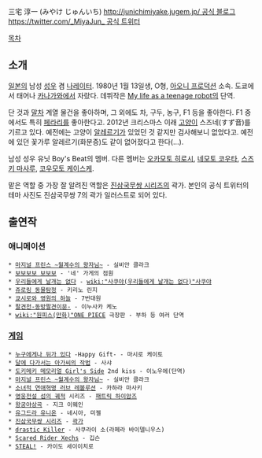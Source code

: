 三宅 淳一 (みやけ じゅんいち)
[[http://junichimiyake.jugem.jp/ 공식 블로그]]
[[https://twitter.com/_MiyaJun_ 공식 트위터]]

[[목차]]
== 소개 ==
[[일본]]의 남성 [[성우]] 겸 [[나레이터]]. 1980년 1월 13일생, O형, [[아오니 프로덕션]] 소속. 도쿄에서 태어나 [[카나가와]]에서 자랐다.
데뷔작은 [[My life as a teenage robot]]의 단역.

단 것과 [[말차]] 계열 물건을 좋아하며, 그 외에도 차, 구두, 농구, F1 등을 좋아한다. F1 중에서도 특히 [[페라리]]를 좋아한다고. 2012년 크리스마스 이래 [[고양이]] 스즈네(すず音)를 기르고 있다. 예전에는 고양이 [[알레르기]]가 있었던 것 같지만 검사해보니 없었다고. 예전에 있던 꽃가루 알레르기(화분증)도 같이 없어졌다고 한다(...).

남성 성우 유닛 Boy's Beat의 멤버. 다른 멤버는 [[오카모토 히로시]], [[네모토 코우타]], [[스즈키 마사루]], [[코우모토 케이스케]].

맡은 역할 중 가장 잘 알려진 역할은 [[진삼국무쌍 시리즈]]의 곽가. 본인의 공식 트위터의 테마 사진도 진삼국무쌍 7의 곽가 일러스트로 되어 있다.

== 출연작 ==
=== 애니메이션 ===
 * [[마지널 프린스 ~월계수의 왕자님~]] - 실비안 클라크
 * [[보보보보 보보보]] - '네' 가게의 점원
 * [[우리들에게 날개는 없다]] - [[wiki:"사쿠야(우리들에게 날개는 없다)"사쿠야]]
 * [[쥬로링 동물탐정]] - 키리노 린지
 * [[쿄시로와 영원의 하늘]] - 7번대원
 * [[팔견전-동방팔견이문-]] - 이누사카 케노
 * [[wiki:"원피스(만화)"ONE PIECE]] 극장판 - 부하 등 여러 단역

=== [[게임]] ===
 * [[누구에게나 뒤가 있다]] -Happy Gift- - 마시로 케이토
 * [[달에 다가서는 아가씨의 작법]] - 사샤
 * [[도키메키 메모리얼 Girl's Side]] 2nd kiss - 이노우에(단역)
 * [[마지널 프린스 ~월계수의 왕자님~]] - 실비안 클라크
 * [[소녀적 연애혁명 러브 레볼루션]] - 카하라 마사키
 * [[영웅전설 섬의 궤적]] 시리즈 - [[패트릭 하이암즈]]
 * [[왕궁야상곡]] - 지크 이웨인
 * [[유그드라 유니온]] - 네시아, 미젤
 * [[진삼국무쌍 시리즈]] - [[곽가]]
 * [[drastic Killer]] - 사쿠라이 소(라페라 바이델니우스)
 * [[Scared Rider Xechs]] - 깁슨
 * [[STEAL!]] - 카이도 세이이치로
